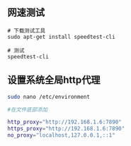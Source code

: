 ## 网速测试

```
# 下载测试工具
sudo apt-get install speedtest-cli

# 测试
speedtest-cli
```

## 设置系统全局http代理

```bash
sudo nano /etc/environment

#在文件底部添加

http_proxy="http://192.168.1.6:7890"
https_proxy="http://192.168.1.6:7890"
no_proxy="localhost,127.0.0.1,::1"
```